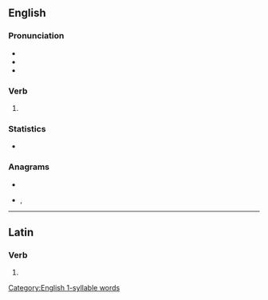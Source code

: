 ==English==

===Pronunciation===
* {{IPA|/ˈmɛnt/|lang=en}}
* {{audio|en-us-meant.ogg|Audio (US)|lang=en}}
* {{rhymes|ɛnt|lang=en}}

===Verb===
{{head|en|verb form}}

# {{en-past of|mean}}

===Statistics===
* {{rank|language|court|British|753|meant|tears|expected|considered}}

===Anagrams===
* {{l|en|ament}}
* {{l|en|manet}}, {{l|en|Manet}}

[[Category:English 1-syllable words]]

----

==Latin==

===Verb===
{{la-verb-form|meant}}

# {{inflection of|meō||3|p|pres|actv|indc|lang=la}}